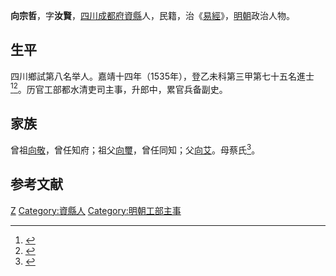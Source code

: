 {{明清人物信息框
| 姓名 = 向宗哲
| 原名 =
| 圖片名稱= 
| 圖片大小 =
| 圖片說明 = 
| 最高職務 =
| 國家 = 大明 
| 爵位 =
| 籍貫 = [[四川|四川]][[成都府|成都府]][[資縣|資縣]]
| 族裔 = 
| 字號 = 字汝賢
| 諡號 =
| 出生日期 = 十一月三十日
| 出生地點 =
| 逝世日期 = 
| 逝世地點 =
| 墓葬 =
| 配偶 = 熊氏
| 親屬 = 曾祖[[向敬|向敬]]，祖[[向璽|向璽]]，父[[向艾|向艾]]，母蔡氏
| 出身 =
* 嘉靖十四年乙未科同進士出身
| 經歷 =
| 著作 =  
}}
'''向宗哲'''{{BD|1497年||？年||}}，字'''汝賢'''，[[四川|四川]][[成都府|成都府]][[資縣|資縣]]人，民籍，治《[[易經|易經]]》，[[明朝|明朝]]政治人物。

== 生平 ==
四川鄉試第八名举人。嘉靖十四年（1535年），登乙未科第三甲第七十五名進士<ref>{{Cite book|title=《皇明贡举考》卷五|author=[[张朝瑞|张朝瑞]]|publisher=《续修四库全书》史部第828册|year=|isbn=|location=|pages=}}</ref><ref>{{Cite book|title=贡举志五种 上|author=鲁小俊，江俊伟著|publisher=武汉大学出版社|year=2009|isbn=978-7-307-07043-1|location=武汉|pages=}}</ref>。历官工部都水清吏司主事，升郎中，累官兵备副史。

== 家族 ==
曾祖[[向敬|向敬]]，曾任知府；祖父[[向璽|向璽]]，曾任同知；父[[向艾|向艾]]。母蔡氏<ref>{{Cite book|title=天一阁藏明代科举录选刊 登科录 点校本|author=龚延明主编|publisher=宁波出版社|year=2016|isbn=978-7-5526-2320-8|location=宁波|pages=|quote=《天一閣藏明代科舉錄選刊.登科錄》之《嘉靖十四年乙未科進士登科錄》}}</ref>。

==参考文献==
{{reflist}}

{{嘉靖十四年乙未科殿試金榜}}
{{Authority control}}

{{DEFAULTSORT:Xiang向}}
[[Category:向姓|Z]]
[[Category:資縣人|Category:資縣人]]
[[Category:明朝工部主事|Category:明朝工部主事]]